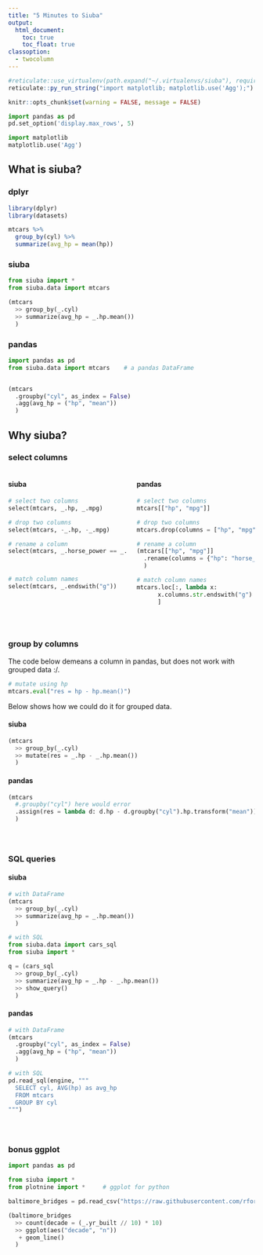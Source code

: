 ```yaml
---
title: "5 Minutes to Siuba"
output:
  html_document:
    toc: true
    toc_float: true
classoption:
  - twocolumn
---
```


```r
#reticulate::use_virtualenv(path.expand("~/.virtualenvs/siuba"), required = TRUE)
reticulate::py_run_string("import matplotlib; matplotlib.use('Agg');")

knitr::opts_chunk$set(warning = FALSE, message = FALSE)
```

```python
import pandas as pd
pd.set_option('display.max_rows', 5)

import matplotlib
matplotlib.use('Agg')
```



## What is siuba? {.tabset .tabset-pills}

### dplyr 

```r
library(dplyr)
library(datasets)

mtcars %>%
  group_by(cyl) %>%
  summarize(avg_hp = mean(hp))
```

### siuba

```python
from siuba import *
from siuba.data import mtcars

(mtcars
  >> group_by(_.cyl)
  >> summarize(avg_hp = _.hp.mean())
  )
```

### pandas

```python
import pandas as pd
from siuba.data import mtcars    # a pandas DataFrame


(mtcars
  .groupby("cyl", as_index = False)
  .agg(avg_hp = ("hp", "mean"))
  )
```

## {-}

## Why siuba?

### select columns

:::::: {.columns}

::: {.column width="50%"}

#### siuba

```python
# select two columns
select(mtcars, _.hp, _.mpg)

# drop two columns
select(mtcars, -_.hp, -_.mpg)

# rename a column
select(mtcars, _.horse_power == _.hp, _.mpg)



# match column names
select(mtcars, _.endswith("g"))


```

:::

::: {.column width="50%"}

#### pandas

```python
# select two columns
mtcars[["hp", "mpg"]]

# drop two columns
mtcars.drop(columns = ["hp", "mpg"])

# rename a column
(mtcars[["hp", "mpg"]]
  .rename(columns = {"hp": "horse_power"})
  )

# match column names
mtcars.loc[:, lambda x: 
      x.columns.str.endswith("g")
      ]

```

:::

::::::

<br>

### group by columns {.tabset .tabset-pills}

The code below demeans a column in pandas, but does not work with grouped data :/.

```python
# mutate using hp
mtcars.eval("res = hp - hp.mean()")
```

Below shows how we could do it for grouped data.

#### siuba

```python
(mtcars
  >> group_by(_.cyl)
  >> mutate(res = _.hp - _.hp.mean())
  )
```

#### pandas

```python
(mtcars
  #.groupby("cyl") here would error
  .assign(res = lambda d: d.hp - d.groupby("cyl").hp.transform("mean"))
  )

```

### {-}

<br>

### SQL queries {.tabset .tabset-pills}

#### siuba

```python
# with DataFrame
(mtcars 
  >> group_by(_.cyl)
  >> summarize(avg_hp = _.hp.mean())
  )
```


```python
# with SQL
from siuba.data import cars_sql
from siuba import *

q = (cars_sql
  >> group_by(_.cyl)
  >> summarize(avg_hp = _.hp - _.hp.mean())
  >> show_query()
  )

```

#### pandas 

```python
# with DataFrame
(mtcars 
  .groupby("cyl", as_index = False)
  .agg(avg_hp = ("hp", "mean"))
  )
```


```python
# with SQL
pd.read_sql(engine, """
  SELECT cyl, AVG(hp) as avg_hp
  FROM mtcars
  GROUP BY cyl
""")

```

### {-}

<br>

### bonus ggplot

```python
import pandas as pd

from siuba import *
from plotnine import *     # ggplot for python

baltimore_bridges = pd.read_csv("https://raw.githubusercontent.com/rfordatascience/tidytuesday/master/data/2018/2018-11-27/baltimore_bridges.csv")

(baltimore_bridges
  >> count(decade = (_.yr_built // 10) * 10)
  >> ggplot(aes("decade", "n"))
   + geom_line()
  )
```
